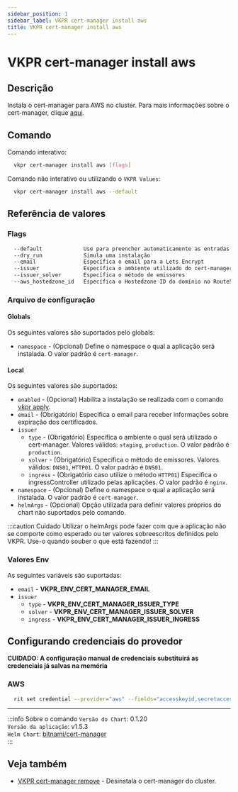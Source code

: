 ```yaml
---
sidebar_position: 1
sidebar_label: VKPR cert-manager install aws
title: VKPR cert-manager install aws
---
```


# VKPR cert-manager install aws

## Descrição

Instala o cert-manager para AWS no cluster. Para mais informações sobre o cert-manager, clique [aqui](https://cert-manager.io/docs/).

## Comando

Comando interativo:

```bash
  vkpr cert-manager install aws [flags]
```

Comando não interativo ou utilizando o `VKPR Values`:

```bash
  vkpr cert-manager install aws --default
```

## Referência de valores

### Flags

```sh
  --default             Use para preencher automaticamente as entradas com valores padrões
  --dry_run             Simula uma instalação
  --email               Específica o email para a Lets Encrypt
  --issuer              Específica o ambiente utilizado do cert-manager
  --issuer_solver       Específica o método de emissores
  --aws_hostedzone_id   Específica o Hostedzone ID do domínio no Route53
```

### Arquivo de configuração

#### Globals

Os seguintes valores são suportados pelo globals:

- `namespace` - (Opcional) Define o namespace o qual a aplicação será instalada. O valor padrão é `cert-manager`.

#### Local

Os seguintes valores são suportados:

- `enabled` - (Opcional) Habilita a instalação se realizada com o comando [vkpr apply](/docs/commands/apply).
- `email` - (Obrigatório) Específica o email para receber informações sobre expiração dos certificados.
- `issuer`
  - `type` - (Obrigatório) Específica o ambiente o qual será utilizado o cert-manager. Valores válidos: `staging`, `production`. O valor padrão é `production`.
  - `solver` - (Obrigatório) Específica o método de emissores. Valores válidos: `DNS01`, `HTTP01`. O valor padrão é `DNS01`.
  - `ingress` - (Obrigatório caso utilize o método `HTTP01`) Específica o ingressController utilizado pelas aplicações. O valor padrão é `nginx`.
- `namespace` - (Opcional) Define o namespace o qual a aplicação será instalada. O valor padrão é `cert-manager`.
- `helmArgs` - (Opcional) Opção utilizada para definir valores próprios do chart não suportados pelo comando.

:::caution Cuidado
Utilizar o helmArgs pode fazer com que a aplicação não se comporte como esperado ou ter valores sobreescritos definidos pelo VKPR.
Use-o quando souber o que está fazendo!
:::

### Valores Env

As seguintes variáveis são suportadas:

- `email` - **VKPR_ENV_CERT_MANAGER_EMAIL**
- `issuer`
  - `type` - **VKPR_ENV_CERT_MANAGER_ISSUER_TYPE**
  - `solver` - **VKPR_ENV_CERT_MANAGER_ISSUER_SOLVER**
  - `ingress` - **VKPR_ENV_CERT_MANAGER_ISSUER_INGRESS**

## Configurando credenciais do provedor

**CUIDADO: A configuração manual de credenciais substituirá as credenciais já salvas na memória**

### AWS

```bash
  rit set credential --provider="aws" --fields="accesskeyid,secretaccesskey,region" --values="seu-accesskey,seu-secretaccess,seu-region"
```

---

:::info Sobre o comando
`Versão do Chart`: 0.1.20 <br/>
`Versão da aplicação`: v1.5.3 <br/>
`Helm Chart`: [bitnami/cert-manager](https://artifacthub.io/packages/helm/bitnami/cert-manager) <br/>
:::

## Veja também

- [VKPR cert-manager remove](/docs/commands/cert-manager/remove) - Desinstala o cert-manager do cluster.
